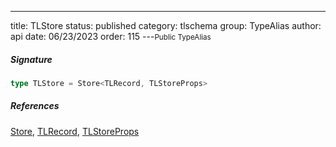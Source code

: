 ---
title: TLStore
status: published
category: tlschema
group: TypeAlias
author: api
date: 06/23/2023
order: 115
---<Small>Public TypeAlias</Small>




##### Signature


```ts
type TLStore = Store<TLRecord, TLStoreProps>
```

##### References

[Store](/gen/store/Store-class), [TLRecord](/gen/tlschema/TLRecord-type), [TLStoreProps](/gen/tlschema/TLStoreProps-type)

